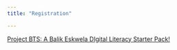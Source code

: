 ```yaml
---
title: "Registration"

---
```


[Project BTS: A Balik Eskwela DIgital Literacy Starter Pack!](https://docs.google.com/forms/d/e/1FAIpQLSeiblPmMVPTvJF0ErDHYTY4nKDlpjnXxcIDvmF17wtKCXw6aw/viewform)